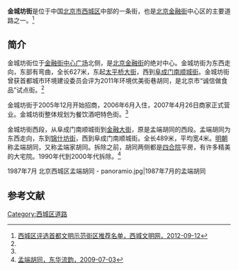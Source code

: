 {{Coord|39.91704|116.3604107|type:landmark_region:CN-11_source:GoogleMaps|display=title}}
{{Infobox China Road
|路牌类型 = Beijing
|道路方向 = WE
|中文道路名称 = 金城坊街
|道路名称拼音 = JINCHENGFANG JIE
|图片 =File:Beijing Finance Street Central Park, 2008.jpg
|图片说明 = 图中左侧为金城坊街东段。<br>向右的道路为[[金城坊南街|金城坊南街]]。<br>自西向东拍摄。
|道路属性 = 
|道路总长度 = 
|车速限制 = 
|行车线数量 = 
|所在地区 = [[北京市|北京市]][[西城区|西城区]]
|起点 = [[太平桥大街|太平桥大街]]
|终点 = [[阜成门南顺城街|阜成门南顺城街]]
|路段主要建筑 = 
}}

'''金城坊街'''是位于中国[[北京市|北京市]][[西城区|西城区]]中部的一条街，也是[[北京金融街|北京金融街]]中心区的主要道路之一。<ref name=xcwmw>[http://www.bjxcwm.gov.cn/xgzl/ggl/t20120912_457456.htm 西城区评选首都文明示范街区推荐名单，西城文明网，2012-09-12]{{dead link|date=2018年4月 |bot=InternetArchiveBot |fix-attempted=yes }}</ref>

==简介==
金城坊街位于[[金融街中心广场|金融街中心广场]]北侧，是[[北京金融街|北京金融街]]的绝对中心。金城坊街为东西走向，东部有弯曲，全长627米，东起[[太平桥大街|太平桥大街]]，西到[[阜成门南顺城街|阜成门南顺城街]]。金城坊街曾获首都城市环境建设委员会评为2011年环境优美街巷胡同，是北京市“诚信做食品”试点街。<ref name=xcwmw/>

金城坊街于2005年12月开始招商，2006年6月入住，2007年4月26日商家正式营业。金城坊街整体规划为餐饮酒吧特色街。<ref name=xcwmw/>

金城坊街西段，从阜成门南顺城街到[[金融大街|金融大街]]，原是孟端胡同的西段。孟端胡同为东西走向，东到[[锦什坊街|锦什坊街]]，西到阜成门南顺城街。全长489米，平均宽4米。[[明朝|明朝]]称孟端胡同，又称孟端家胡同。拆除之前，胡同两侧都是[[四合院|四合院]]平房，有许多精美的大宅院。1990年代到2000年代拆除。<ref>[http://www.bjdclib.com/subdb/laneculture/lane/200907/t20090703_5502.html 孟端胡同，东华流韵，2009-07-03]</ref>

<gallery>
1987年7月 北京西城区孟端胡同 - panoramio.jpg|1987年7月的孟端胡同
</gallery>

==参考文献==
{{reflist}}

[[Category:西城区道路|Category:西城区道路]]